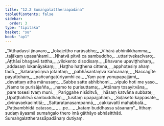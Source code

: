 ```yaml
---
title: "12.2 Sumaṅgalattheraapadāna"
tableOfContents: false
sidebar:
  order: 3
type: "tipitaka"
basket: "su"
book: "ap1"
---
```



<DynamicBreadcrumb />

<Division number="11" book="ap1">

<Paragraph number="1953" type="verses" book="ap1">
_“Atthadassī jinavaro,_  
_lokajeṭṭho narāsabho;_  
_Vihārā abhinikkhamma,_  
_taḷākaṃ upasaṅkami._  

</Paragraph>

</Division>
<Division number="12" book="ap1">

<Paragraph number="1954" type="verses" book="ap1">
_Nhatvā pitvā ca sambuddho,_  
_uttaritvekacīvaro;_  
_Aṭṭhāsi bhagavā tattha,_  
_vilokento disodisaṃ._  

</Paragraph>

</Division>
<Division number="13" book="ap1">

<Paragraph number="1955" type="verses" book="ap1">
_Bhavane upaviṭṭhohaṃ,_  
_addasaṃ lokanāyakaṃ;_  
_Haṭṭho haṭṭhena cittena,_  
_apphoṭesiṃ ahaṃ tadā._  

</Paragraph>

</Division>
<Division number="14" book="ap1">

<Paragraph number="1956" type="verses" book="ap1">
_Sataraṃsiṃva jotantaṃ,_  
_pabhāsantaṃva kañcanaṃ;_  
_Naccagīte payuttohaṃ,_  
_pañcaṅgatūriyamhi ca._  

</Paragraph>

</Division>
<Division number="15" book="ap1">

<Paragraph number="1957" type="verses" book="ap1">
_Yaṃ yaṃ yonupapajjāmi,_  
_devattaṃ atha mānusaṃ;_  
_Sabbe satte abhibhomi,_  
_vipulo hoti me yaso._  

</Paragraph>

</Division>
<Division number="16" book="ap1">

<Paragraph number="1958" type="verses" book="ap1">
_Namo te purisājañña,_  
_namo te purisuttama;_  
_Attānaṃ tosayitvāna,_  
_pare tosesi tvaṃ muni._  

</Paragraph>

</Division>
<Division number="17" book="ap1">

<Paragraph number="1959" type="verses" book="ap1">
_Pariggahe nisīditvā,_  
_hāsaṃ katvāna subbate;_  
_Upaṭṭhahitvā sambuddhaṃ,_  
_tusitaṃ upapajjahaṃ._  

</Paragraph>

</Division>
<Division number="18" book="ap1">

<Paragraph number="1960" type="verses" book="ap1">
_Soḷaseto kappasate,_  
_dvinavaekacintitā;_  
_Sattaratanasampannā,_  
_cakkavattī mahabbalā._  

</Paragraph>

</Division>
<Division number="19" book="ap1">

<Paragraph number="1961" type="verses" book="ap1">
_Paṭisambhidā catasso,_  
_ …pe… _  
_kataṃ buddhassa sāsanaṃ”._  

</Paragraph>

<Paragraph number="1962" book="ap1">
Itthaṃ sudaṃ āyasmā sumaṅgalo thero imā gāthāyo abhāsitthāti.

</Paragraph>
</Division>

<Paragraph number="1963" type="center" book="ap1">
Sumaṅgalattherassāpadānaṃ dutiyaṃ.
</Paragraph>